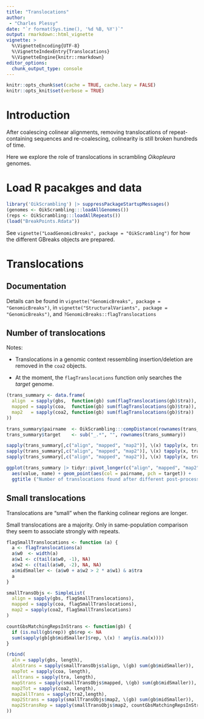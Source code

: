 ```yaml
---
title: "Translocations"
author: 
 - "Charles Plessy"
date: "`r format(Sys.time(), '%d %B, %Y')`"
output: rmarkdown::html_vignette
vignette: >
  %\VignetteEncoding{UTF-8}
  %\VignetteIndexEntry{Translocations}
  %\VignetteEngine{knitr::rmarkdown}
editor_options: 
  chunk_output_type: console
---
```


```r
knitr::opts_chunk$set(cache = TRUE, cache.lazy = FALSE)
knitr::opts_knit$set(verbose = TRUE)
```

# Introduction

After coalescing colinear alignments, removing translocations of
repeat-containing sequences and re-coalescing, colinearity is still broken
hundreds of time.

Here we explore the role of translocations in scrambling _Oikopleura_ genomes.

# Load R pacakges and data

```r
library('OikScrambling') |> suppressPackageStartupMessages()
(genomes <- OikScrambling:::loadAllGenomes())
(reps <- OikScrambling:::loadAllRepeats())
(load("BreakPoints.Rdata"))
```

See `vignette("LoadGenomicBreaks", package = "OikScrambling")` for how the
different GBreaks objects are prepared.

# Translocations

## Documentation

Details can be found in `vignette("GenomicBreaks", package = "GenomicBreaks")`,
in `vignette("StructuralVariants", package = "GenomicBreaks")`,
and `?GenomicBreaks::flagTranslocations`

## Number of translocations

Notes:

 - Translocations in a genomic context ressembling insertion/deletion are removed
   in the `coa2` objects.
   
 - At the moment, the `flagTranslocations` function only searches the _target_
   genome.

```r
(trans_summary <- data.frame(
  align  = sapply(gbs,  function(gb) sum(flagTranslocations(gb)$tra)),
  mapped = sapply(coa,  function(gb) sum(flagTranslocations(gb)$tra)),
  map2   = sapply(coa2, function(gb) sum(flagTranslocations(gb)$tra))
))

trans_summary$pairname  <- OikScrambling:::compDistance(rownames(trans_summary))
trans_summary$target    <- sub("_.*", "", rownames(trans_summary))

sapply(trans_summary[,c("align", "mapped", "map2")], \(x) tapply(x, trans_summary$pairname, mean))
sapply(trans_summary[,c("align", "mapped", "map2")], \(x) tapply(x, trans_summary$pairname, median))
sapply(trans_summary[,c("align", "mapped", "map2")], \(x) tapply(x, trans_summary$pairname, sd))

ggplot(trans_summary |> tidyr::pivot_longer(c("align", "mapped", "map2"))) +
  aes(value, name) + geom_point(aes(col = pairname, pch = target)) +
  ggtitle ("Number of translocations found after different post-processings")
```

## Small translocations

Translocations are "small" when the flanking colinear regions are longer.

Small translocations are a majority.  Only in same-population comparison they
seem to associate strongly with repeats.

```r
flagSmallTranslocations <- function (a) {
  a <- flagTranslocations(a)
  a$w0  <- width(a)
  a$w1 <- c(tail(a$w0, -1), NA)
  a$w2 <- c(tail(a$w0, -2), NA, NA)
  a$midSmaller <- (a$w0 + a$w2 > 2 * a$w1) & a$tra
  a
}

smallTransObjs <- SimpleList(
  align = sapply(gbs, flagSmallTranslocations),
  mapped = sapply(coa, flagSmallTranslocations),
  map2 = sapply(coa2, flagSmallTranslocations)
)

countGbsMatchingRepsInStrans <- function(gb) {
  if (is.null(gb$rep)) gb$rep <- NA
  sum(sapply(gb[gb$midSmaller]$rep, \(x) ! any(is.na(x))))
}

(rbind(
  aln = sapply(gbs, length),
  alnStrans = sapply(smallTransObjs$align, \(gb) sum(gb$midSmaller)),
  mapTot = sapply(coa, length),
  alltrans = sapply(tra, length),
  mapStrans = sapply(smallTransObjs$mapped, \(gb) sum(gb$midSmaller)),
  map2Tot = sapply(coa2, length),
  map2allTrans = sapply(tra2,length),
  map2Strans = sapply(smallTransObjs$map2, \(gb) sum(gb$midSmaller)),
  map2StransRep = sapply(smallTransObjs$map2, countGbsMatchingRepsInStrans)
))
```
